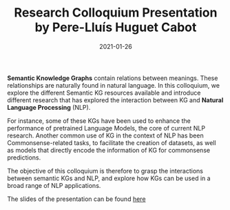 ﻿---
date: 2021-01-26
title: Research Colloquium Presentation by Pere-Lluís Huguet Cabot
---

**Semantic Knowledge Graphs** contain relations between meanings. These relationships are naturally found in natural language. In this colloquium, we explore the different Semantic KG resources available and introduce different research that has explored the interaction between KG and **Natural Language Processing** (NLP).

For instance, some of these KGs have been used to enhance the performance of pretrained Language Models, the core of current NLP research. Another common use of KG in the context of NLP has been Commonsense-related tasks, to facilitate the creation of datasets, as well as models that directly encode the information of KG for commonsense predictions. 

The objective of this colloquium is therefore to grasp the interactions between semantic KGs and NLP, and explore how KGs can be used in a broad range of NLP applications.

The slides of the presentation can be found [here](/downloads/huguet-cabot_colloquium_slides.pptx-2.pdf)
